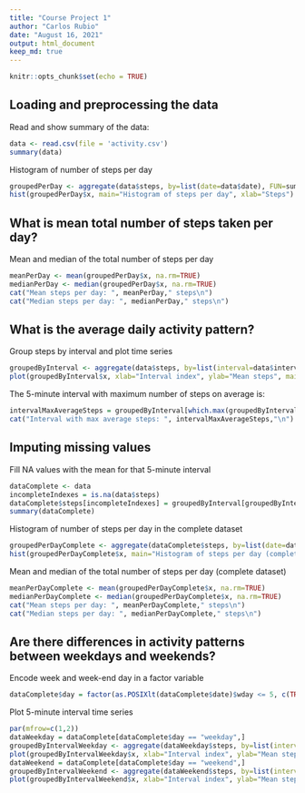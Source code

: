 ```yaml
---
title: "Course Project 1"
author: "Carlos Rubio"
date: "August 16, 2021"
output: html_document
keep_md: true
---
```


```r
knitr::opts_chunk$set(echo = TRUE)
```

## Loading and preprocessing the data

Read and show summary of the data:

```r
data <- read.csv(file = 'activity.csv')
summary(data)
```

Histogram of number of steps per day

```r
groupedPerDay <- aggregate(data$steps, by=list(date=data$date), FUN=sum)
hist(groupedPerDay$x, main="Histogram of steps per day", xlab="Steps")
```

## What is mean total number of steps taken per day?

Mean and median of the total number of steps per day

```r
meanPerDay <- mean(groupedPerDay$x, na.rm=TRUE)
medianPerDay <- median(groupedPerDay$x, na.rm=TRUE)
cat("Mean steps per day: ", meanPerDay," steps\n")
cat("Median steps per day: ", medianPerDay," steps\n")
```

## What is the average daily activity pattern?

Group steps by interval and plot time series

```r
groupedByInterval <- aggregate(data$steps, by=list(interval=data$interval), FUN=mean, na.rm=TRUE)
plot(groupedByInterval$x, xlab="Interval index", ylab="Mean steps", main="Mean steps by 5-minute interval")
```

The 5-minute interval with maximum number of steps on average is:

```r
intervalMaxAverageSteps = groupedByInterval[which.max(groupedByInterval$x),]$interval
cat("Interval with max average steps: ", intervalMaxAverageSteps,"\n")
```

## Imputing missing values

Fill NA values with the mean for that 5-minute interval

```r
dataComplete <- data
incompleteIndexes = is.na(data$steps)
dataComplete$steps[incompleteIndexes] = groupedByInterval[groupedByInterval$interval == dataComplete$interval[incompleteIndexes],]$x
summary(dataComplete)
```

Histogram of number of steps per day in the complete dataset

```r
groupedPerDayComplete <- aggregate(dataComplete$steps, by=list(date=data$date), FUN=sum)
hist(groupedPerDayComplete$x, main="Histogram of steps per day (complete dataset)", xlab="Steps")
```

Mean and median of the total number of steps per day (complete dataset)

```r
meanPerDayComplete <- mean(groupedPerDayComplete$x, na.rm=TRUE)
medianPerDayComplete <- median(groupedPerDayComplete$x, na.rm=TRUE)
cat("Mean steps per day: ", meanPerDayComplete," steps\n")
cat("Median steps per day: ", medianPerDayComplete," steps\n")
```

## Are there differences in activity patterns between weekdays and weekends?

Encode week and week-end day in a factor variable

```r
dataComplete$day = factor(as.POSIXlt(dataComplete$date)$wday <= 5, c(TRUE, FALSE),c("weekday","weekend"))
```

Plot 5-minute interval time series

```r
par(mfrow=c(1,2))
dataWeekday = dataComplete[dataComplete$day == "weekday",]
groupedByIntervalWeekday <- aggregate(dataWeekday$steps, by=list(interval=dataWeekday$interval), FUN=mean, na.rm=TRUE)
plot(groupedByIntervalWeekday$x, xlab="Interval index", ylab="Mean steps", main="Mean steps by 5-minute interval, weekdays")
dataWeekend = dataComplete[dataComplete$day == "weekend",]
groupedByIntervalWeekend <- aggregate(dataWeekend$steps, by=list(interval=dataWeekend$interval), FUN=mean, na.rm=TRUE)
plot(groupedByIntervalWeekend$x, xlab="Interval index", ylab="Mean steps", main="Mean steps by 5-minute interval, weekend")

```


